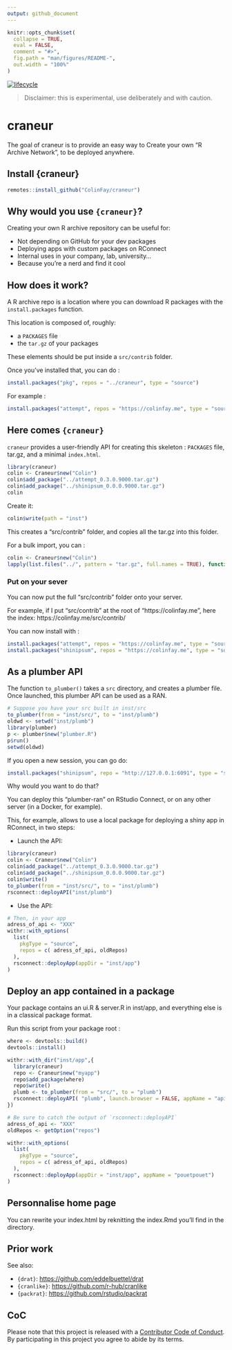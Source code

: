 ```yaml
---
output: github_document
---
```


<!-- README.md is generated from README.Rmd. Please edit that file -->

```r
knitr::opts_chunk$set(
  collapse = TRUE,
  eval = FALSE,
  comment = "#>",
  fig.path = "man/figures/README-",
  out.width = "100%"
)
```

[![lifecycle](https://img.shields.io/badge/lifecycle-experimental-orange.svg)](https://www.tidyverse.org/lifecycle/#experimental)

> Disclaimer: this is experimental, use deliberately and with caution.

# craneur

The goal of craneur is to provide an easy way to Create your own "R Archive Network", to be deployed anywhere.

## Install {craneur}

```r
remotes::install_github("ColinFay/craneur")
```

## Why would you use `{craneur}`?

Creating your own R archive repository can be useful for: 

+ Not depending on GitHub for your dev packages 
+ Deploying apps with custom packages on RConnect
+ Internal uses in your company, lab, university... 
+ Because you're a nerd and find it cool

## How does it work? 

A R archive repo is a location where you can download R packages with the `install.packages` function. 

This location is composed of, roughly: 

+ a `PACKAGES` file
+ the `tar.gz` of your packages

These elements should be put inside a `src/contrib` folder. 

Once you've installed that, you can do : 

```r
install.packages("pkg", repos = "../craneur", type = "source")
```

For example :

```r
install.packages("attempt", repos = "https://colinfay.me", type = "source")
```

## Here comes `{craneur}`

`craneur` provides a user-friendly API for creating this skeleton : `PACKAGES` file, tar.gz, and a minimal `index.html`.

```r
library(craneur)
colin <- Craneur$new("Colin")
colin$add_package("../attempt_0.3.0.9000.tar.gz")
colin$add_package("../shinipsum_0.0.0.9000.tar.gz")
colin
```

Create it:

```r
colin$write(path = "inst")
```

This creates a "src/contrib" folder, and copies all the tar.gz into this folder. 

For a bulk import, you can : 

```r
colin <- Craneur$new("Colin")
lapply(list.files("../", pattern = "tar.gz", full.names = TRUE), function(x) colin$add_package(x))
```

### Put on your sever

You can now put the full "src/contrib" folder onto your server. 

For example, if I put "src/contrib" at the root of "https://colinfay.me", here the index: https://colinfay.me/src/contrib/ 

You can now install with : 

```r
install.packages("attempt", repos = "https://colinfay.me", type = "source")
install.packages("shinipsum", repos = "https://colinfay.me", type = "source")
```

## As a plumber API 

The function `to_plumber()` takes a `src` directory, and creates a plumber file. Once launched, this plumber API can be used as a RAN. 

```r
# Suppose you have your src built in inst/src
to_plumber(from = "inst/src/", to = "inst/plumb")
oldwd <- setwd("inst/plumb")
library(plumber)
p <- plumber$new("plumber.R")
p$run()
setwd(oldwd)
```

If you open a new session, you can go do: 

```r
install.packages("shinipsum", repo = "http://127.0.0.1:6091", type = "source")
```


Why would you want to do that? 

You can deploy this "plumber-ran" on RStudio Connect, or on any other server (in a Docker, for example). 

This, for example, allows to use a local package for deploying a shiny app in RConnect, in two steps: 

+ Launch the API:

```r
library(craneur)
colin <- Craneur$new("Colin")
colin$add_package("../attempt_0.3.0.9000.tar.gz")
colin$add_package("../shinipsum_0.0.0.9000.tar.gz")
colin$write()
to_plumber(from = "inst/src/", to = "inst/plumb")
rsconnect::deployAPI("inst/plumb")
```

+ Use the API:

```r
# Then, in your app 
adress_of_api <- "XXX"
withr::with_options(
  list(
    pkgType = "source", 
    repos = c( adress_of_api, oldRepos)
  ), 
  rsconnect::deployApp(appDir = "inst/app")
)

```

## Deploy an app contained in a package

Your package contains an ui.R & server.R in inst/app, and everything else is in a classical package format. 

Run this script from your package root :

```r
where <- devtools::build()
devtools::install()

withr::with_dir("inst/app",{
  library(craneur)
  repo <- Craneur$new("myapp")
  repo$add_package(where)
  repo$write()
  plumb <- to_plumber(from = "src/", to = "plumb")
  rsconnect::deployAPI( "plumb", launch.browser = FALSE, appName = "apipouetpouet")
})

# Be sure to catch the output of `rsconnect::deployAPI`
adress_of_api <- "XXX"
oldRepos <- getOption("repos")

withr::with_options(
  list(
    pkgType = "source",
    repos = c( adress_of_api, oldRepos)
  ),
  rsconnect::deployApp(appDir = "inst/app", appName = "pouetpouet")
)
```


## Personnalise home page

You can rewrite your index.html by reknitting the index.Rmd you'll find in the directory. 

## Prior work 

See also: 

+ `{drat}`: [https://github.com/eddelbuettel/drat](https://github.com/eddelbuettel/drat)
+ `{cranlike}`: [https://github.com/r-hub/cranlike](https://github.com/r-hub/cranlike)
+ `{packrat}`: [https://github.com/rstudio/packrat](https://github.com/rstudio/packrat)

## CoC

Please note that this project is released with a [Contributor Code of Conduct](CODE_OF_CONDUCT.md).
By participating in this project you agree to abide by its terms.
